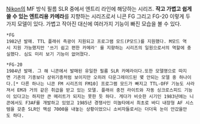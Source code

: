 [[Nikon]]의 MF 방식 필름 SLR 중에서 엔트리 라인에 해당하는 시리즈. '''작고 가볍고 쉽게 쓸 수 있는 엔트리용 카메라'''를 지향하는 시리즈로서 니콘 FG 그리고 FG-20 이렇게 두 가지 모델이 있다. 가볍고 작아진 대신에 여러가지 기능이 빠진 모습을 볼 수 있다.

 *FG
 1982년 발매. TTL 플래쉬 측광이 지원되고 프로그램 모드(P모드)를 지원했다. M모드 역시 지원 가능했지만 '쓰기 쉽고 편한 카메라' 를 지향하는 시리즈의 일원으로서의 역할에 충실했다. 심도 미리 보기 기능이 없어졌다. 

 *FG-20
 1984년 발매. 그 해 니콘에서 발매된 유일한 필름 SLR 카메라이다.또한 모델명으로 따지면 기존의 기종보다 상위기종처럼 보이지만 오히려 다운그레이드된 몇 안되는 모델 중 하나이다.[* 다른 하나는 니콘 FM 시리즈의 FM10] 프로그램 모드가 빠지고 TTL-OFF 기능도 사라져서 EM과 거의 같은 취급을 받고 있는 모델. 플래쉬 충전 라이트와 자동 싱크로스피드 기능이 있다고는 하지만 큰 메리트가 되지는 못한 듯 하다. 게다가 비슷한 시기인 1983년에는 니콘에서도 F3AF를 개발하고 있었고 1985년 경쟁사인 미놀타에서 최초로 바디 내장형 AF 시스템을 갖춘 SLR인 맥섬 7000을 내놓는 상황이었으니 소비자들로서는 더더욱 눈이 안갔을만도 하다. 
